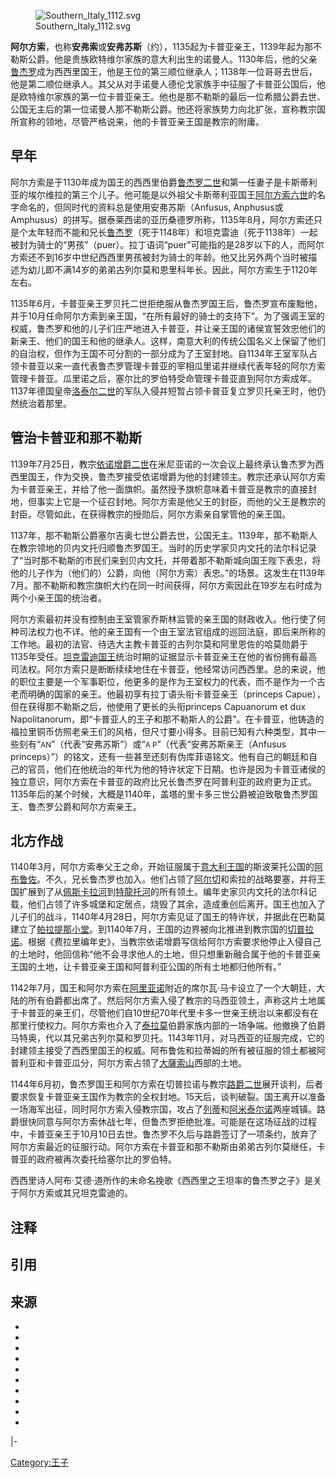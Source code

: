 [[File:Southern_Italy_1112.svg|right]]

'''阿尔方索'''，也称'''安弗索'''或'''安弗苏斯'''（约{{bd|1120年||1144年|10月10日|CatIdx=A}}），1135起为卡普亚亲王，1139年起为那不勒斯公爵。他是贵族欧特维尔家族的意大利出生的诺曼人。1130年后，他的父亲[[鲁杰罗二世_(西西里)|鲁杰罗]]成为西西里国王，他是王位的第三顺位继承人；1138年一位哥哥去世后，他是第二顺位继承人。其父从对手诺曼人德伦戈家族手中征服了卡普亚公国后，他是欧特维尔家族的第一位卡普亚亲王。他也是那不勒斯的最后一位希腊公爵去世、公国无主后的第一位诺曼人那不勒斯公爵。他还将家族势力向北扩张，宣称教宗国所宣称的领地，尽管严格说来，他的卡普亚亲王国是教宗的附庸。

== 早年 ==
阿尔方索是于1130年成为国王的西西里伯爵[[鲁杰罗二世_(西西里)|鲁杰罗二世]]和第一任妻子是卡斯蒂利亚的埃尔维拉的第三个儿子。{{sfn|Houben|2002|pp=35–36}}他可能是以外祖父卡斯蒂利亚国王[[阿方索六世_(雷昂與卡斯提爾)|阿尔方索六世]]的名字命名的，{{sfn|Houben|2002|pp=35–36}}但同时代的资料总是使用安弗苏斯（Anfusus, Anphusus或Amphusus）的拼写。{{sfn|Grierson|Blackburn|Travaini|2009|p=103}}据泰莱西诺的亚历桑德罗所称，1135年8月，阿尔方索还只是个太年轻而不能和兄长[[阿普利亚公爵鲁杰罗三世|鲁杰罗]]（死于1148年）和坦克雷迪（死于1138年）一起被封为骑士的“男孩”（puer）。拉丁语词“puer”可能指的是28岁以下的人，而阿尔方索还不到16岁中世纪西西里男孩被封为骑士的年龄。他又比另外两个当时被描述为幼儿即不满14岁的弟弟古列尔莫和恩里科年长。因此，阿尔方索生于1120年左右。{{sfn|Houben|2002|pp=35–36}}

1135年6月，卡普亚亲王罗贝托二世拒绝服从鲁杰罗国王后，鲁杰罗宣布废黜他，并于10月任命阿尔方索到亲王国，“在所有最好的骑士的支持下”。{{efn|拉丁语：''cum favore optimis militisque omnium''.}}为了强调王室的权威，鲁杰罗和他的儿子们庄严地进入卡普亚，并让亲王国的诸侯宣誓效忠他们的新亲王、他们的国王和他的继承人。{{sfn|Chalandon|1907|p=48}}{{sfn|Jamison|1913|pp=250–51}}这样，南意大利的传统公国名义上保留了他们的自治权，但作为王国不可分割的一部分成为了王室封地。{{sfn|Fasoli|1960}}{{sfn|Houben|2002|pp=66–67}}{{sfn|Grierson|Blackburn|Travaini|2009|pp=56–57}}自1134年王室军队占领卡普亚以来一直代表鲁杰罗管理卡普亚的宰相瓜里诺并继续代表年轻的阿尔方索管理卡普亚。{{sfn|Grierson|Blackburn|Travaini|2009|p=103}}{{sfn|Jamison|1913|pp=250–51}}瓜里诺之后，塞尔比的罗伯特受命管理卡普亚直到阿尔方索成年。1137年德国皇帝[[洛泰尔二世_(神圣罗马帝国)|洛泰尔二世]]的军队入侵并短暂占领卡普亚复立罗贝托亲王时，{{sfn|Grierson|Blackburn|Travaini|2009|p=103}}他仍然统治着那里。{{sfn|Jamison|1913|pp=271–72}}

== 管治卡普亚和那不勒斯 ==
1139年7月25日，教宗[[依诺增爵二世|依诺增爵二世]]在米尼亚诺的一次会议上最终承认鲁杰罗为西西里国王，作为交换，鲁杰罗接受依诺增爵为他的封建领主。教宗还承认阿尔方索为卡普亚亲王，并给了他一面旗帜。虽然授予旗帜意味着卡普亚是教宗的直接封地，但事实上它是一个征召封地。阿尔方索是他父王的封臣，而他的父王是教宗的封臣。尽管如此，在获得教宗的授勋后，阿尔方索亲自掌管他的亲王国。{{sfn|Grierson|Blackburn|Travaini|2009|p=103}}

1137年，那不勒斯公爵塞尔吉奥七世公爵去世，公国无主。1139年，那不勒斯人在教宗领地的贝内文托归顺鲁杰罗国王。当时的历史学家贝内文托的法尔科记录了“当时那不勒斯的市民们来到贝内文托，并带着那不勒斯城向国王陛下表忠，将他的儿子作为（他们的）公爵，向他（阿尔方索）表忠。”的场景。{{sfn|Jamison|1913|p=279 n. 5}}{{efn|拉丁语：''et in his diebus cives Neapolitani venerunt Beneventum, et civitatem Neapolim ad fidelitatem Domini Regis tradentes Ducem filium ejus duxerunt, et ejus fidelitati colla submittunt.''}}这发生在1139年7月。{{sfn|Arthur|2002|p=167}}那不勒斯和教宗旗帜大约在同一时间获得，阿尔方索因此在19岁左右时成为两个小亲王国的统治者。{{sfn|Jamison|1913|p=274}}

阿尔方索最初并没有控制由王室管家乔斯林监管的亲王国的财政收入。他行使了何种司法权力也不详。他的亲王国有一个由王室法官组成的巡回法庭，即后来所称的工作地。{{sfn|Jamison|1913|p=280}}最初的法官、待选大主教卡普亚的古列尔莫和阿里恩佐的哈莫勋爵{{efn|哈莫（阿尔金西亚的艾莫）1120年曾是卡普亚亲王乔尔达诺二世的廷臣。}}于1135年受任。{{sfn|Jamison|1913|p=307}}[[西西里的坦克雷迪|坦克雷迪国王]]统治时期的证据显示卡普亚亲王在他的省份拥有最高司法权。阿尔方索只是断断续续地住在卡普亚，他经常访问西西里。总的来说，他的职位主要是一个军事职位，他更多的是作为王室权力的代表，而不是作为一个古老而明确的国家的亲王。{{sfn|Jamison|1913|p=280}}他最初享有拉丁语头衔卡普亚亲王（princeps Capue），但在获得那不勒斯之后，他使用了更长的头衔princeps Capuanorum et dux Napolitanorum，即“卡普亚人的王子和那不勒斯人的公爵”。{{sfn|Grierson|Blackburn|Travaini|2009|p=50}}在卡普亚，他铸造的福拉里铜币仿照老亲王们的风格，但尺寸要小得多。目前已知有六种类型，其中一些刻有“<small>AN</small>”（代表“安弗苏斯”）或“<small>A P</small>”（代表“安弗苏斯亲王（Anfusus princeps）”）的铭文，还有一些甚至还刻有伪库菲语铭文。{{sfn|Grierson|Blackburn|Travaini|2009|pp=114–16}}他有自己的朝廷和自己的官员，他们在他统治的年代为他的特许状定下日期。{{sfn|Grierson|Blackburn|Travaini|2009|p=103}}也许是因为卡普亚诸侯的独立意识，阿尔方索在卡普亚的政府比兄长鲁杰罗在阿普利亚的政府更为正式。{{sfn|Jamison|1913|p=279}}1135年后的某个时候，大概是1140年，盖塔的里卡多三世公爵被迫致敬鲁杰罗国王、鲁杰罗公爵和阿尔方索亲王。{{sfn|Skinner|1995|p=317}}

== 北方作战 ==
1140年3月，阿尔方索奉父王之命，开始征服属于[[意大利王国_(中世纪)|意大利王国]]的斯波莱托公国的[[阿布鲁佐|阿布鲁佐]]。不久，兄长鲁杰罗也加入。{{sfn|Matthew|1992|pp=53–55}}他们占领了[[阿尔切|阿尔切]]和索拉的战略要塞，并将王国扩展到了从[[阿泰尔诺河|佩斯卡拉河]]到[[特龍托河|特龍托河]]的所有领土。{{sfn|Houben|2002|p=73}}编年史家贝内文托的法尔科记载，他们占领了许多城堡和定居点，烧毁了其余，造成重创后离开。{{sfn|Matthew|1992|pp=53–55}}国王也加入了儿子们的战斗，1140年4月28日，阿尔方索见证了国王的特许状，并据此在巴勒莫建立了[[帕拉提那小堂|帕拉提那小堂]]。{{sfn|Jamison|1913|p=279}}到1140年7月，王国的边界被向北推进到教宗国的[[切普拉诺|切普拉诺]]。根据《费拉里编年史》，当教宗依诺增爵写信给阿尔方索要求他停止入侵自己的土地时，他回信称“他不会寻求他人的土地，但只想重新融合属于他的卡普亚亲王国的土地，让卡普亚亲王国和阿普利亚公国的所有土地都归他所有。”{{sfn|Jamison|1913|p=276}}{{efn|拉丁语： ''aliena se nolle appetere sed solummodo terras principatui Capuano suo pertinentes velle reintegrare, et sic omnes terras principatus capuani et ducatus Apulie sibi subiugare.''}}

1142年7月，国王和阿尔方索在[[阿里亚诺伊尔皮诺|阿里亚诺]]附近的席尔瓦·马卡设立了一个大朝廷，大陆的所有伯爵都出席了。{{sfn|Jamison|1913|p=257}}{{sfn|Takayama|1993|p=89}}然后阿尔方索入侵了教宗的马西亚领土，声称这片土地属于卡普亚的亲王们，尽管他们自10世纪70年代里卡多一世亲王统治以来都没有在那里行使权力。阿尔方索也介入了[[泰拉莫|泰拉莫]]伯爵家族内部的一场争端。他撤换了伯爵马特奥，代以其兄弟古列尔莫和罗贝托。1143年11月，对马西亚的征服完成，它的封建领主接受了西西里国王的权威。阿布鲁佐和拉蒂姆的所有被征服的领土都被阿普利亚和卡普亚瓜分，阿尔方索占领了[[大薩索山|大薩索山]]西部的土地。{{sfn|Matthew|1992|pp=53–55}}

1144年6月初，鲁杰罗国王和阿尔方索在切普拉诺与教宗[[路爵二世|路爵二世]]展开谈判，后者要求恢复卡普亚亲王国作为教宗的全权封地。15天后，谈判破裂。{{sfn|Chalandon|1907|pp=114–15}}国王离开以准备一场海军出征，同时阿尔方索入侵教宗国，攻占了[[列蒂|列蒂]]和[[卡尼亚诺阿米泰尔诺|阿米泰尔诺]]两座城镇。{{sfn|Chalandon|1907|pp=114–15}}路爵很快同意与阿尔方索休战七年，但鲁杰罗拒绝批准。可能是在这场征战的过程中，卡普亚亲王于10月10日去世。鲁杰罗不久后与路爵签订了一项条约，放弃了阿尔方索最近的征服行动。{{sfn|Chalandon|1907|pp=114–15}}阿尔方索在卡普亚和那不勒斯由弟弟古列尔莫继任，{{sfn|Houben|2002|p=96 n. 70}}卡普亚的政府被再次委托给塞尔比的罗伯特。{{sfn|Jamison|1913|pp=271–72}}

西西里诗人阿布·艾德·道所作的未命名挽歌《西西里之王坦率的鲁杰罗之子》是关于阿尔方索或其兄坦克雷迪的。{{sfn|Johns|2002|pp=88–89}}

== 注释 ==
{{notelist}}

== 引用 ==
{{reflist|30em}}

== 来源 ==
{{refbegin}}
*{{cite book |first=Paul |last=Arthur |title=Naples, from Roman Town to City-state: An Archaeological Perspective |location=London |publisher=British School at Rome |year=2002}}
*{{cite book |first=Ferdinand |last=Chalandon |author-link=Ferdinand Chalandon |title=Histoire de la domination normande en Italie et en Sicile |volume=2 |location=Paris |year=1907 |publisher=Alphonse Picard}}
*{{cite encyclopedia |first=Gina |last=Fasoli |title=Altavilla, Alfonso d' |encyclopedia=Dizionario Biografico degli Italiani |volume=2 |year=1960 |location=Rome |publisher=Istituto dell'Enciclopedia Italiana |url=http://www.treccani.it/enciclopedia/alfonso-d-altavilla_(Dizionario-Biografico)/ |access-date=2020-11-26 |archive-date=2016-03-06 |archive-url=https://web.archive.org/web/20160306181349/http://www.treccani.it/enciclopedia/alfonso-d-altavilla_(Dizionario-Biografico)/ |dead-url=no }}
*{{cite book |last1=Grierson |first1=Philip |authorlink1=Philip Grierson |last2=Blackburn |first2=Mark A. S. |last3=Travaini |first3=Lucia |title=Medieval European Coinage |series=Vol. 14: Italy (III) (South Italy, Sicily, Sardinia) |location=Cambridge |publisher=Cambridge University Press |year=2009}}
*{{cite book |first=Hubert |last=Houben |title=Roger II of Sicily: A Ruler Between East and West |location=Cambridge |publisher=Cambridge University Press |year=2002}}
*{{cite journal |first=Evelyn |author-link=Evelyn Jamison |last=Jamison |title=The Norman Administration of Apulia and Capua, more especially under Roger II and William I, 1127–66 |journal=Papers of the British School at Rome |volume=6 |year=1913 |pages=211–481 |doi=10.1017/s006824620000132x |url=https://zenodo.org/record/1447431 |access-date=2020-11-26 |archive-date=2020-11-12 |archive-url=https://web.archive.org/web/20201112215418/https://zenodo.org/record/1447431 |dead-url=no }}
*{{cite book |first=Jeremy |last=Johns |title=Arabic Administration in Norman Sicily: The Royal Dīwān |publisher=Cambridge University Press |year=2002}}
*{{cite book |first=Donald |last=Matthew |title=The Norman Kingdom of Sicily |year=1992 |location=Cambridge |publisher=Cambridge University Press}}
*{{cite journal |last=Skinner |first=Patricia |title=Politics and Piracy: The Duchy of Gaeta in the Twelfth Century |url=https://archive.org/details/sim_journal-of-medieval-history_1995-12_21_4/page/307 |journal=Journal of Medieval History |volume=21 |issue=4 |year=1995 |pages=307–19 |doi=10.1016/0304-4181(95)00773-3}}
*{{cite book |first=Hiroshi |last=Takayama |title=The Administration of the Norman Kingdom of Sicily |location=Leiden |publisher=E. J. Brill |year=1993}}
{{refend}}

{{S-start}}
{{s-reg}}
|-
{{s-vac| last= [[塞尔吉奥七世|塞尔吉奥七世]] }}
{{s-ttl| title  = [[那不勒斯公爵|那不勒斯公爵]]
       | years  = 1139年－1144年}}
{{s-aft|rows=2|after= [[古列尔莫一世_(西西里)|古列尔莫一世]]}}
{{s-bef| before = [[卡普亚的罗贝托二世|罗贝托二世]]|as=无争议的亲王}}
{{s-dis| title  = [[卡普亚亲王|卡普亚亲王]]
       | years  = 1135年－1144年
|by=[[卡普亚的罗贝托二世|罗贝托二世]]
}}
{{S-end}}

[[Category:王子|Category:王子]]